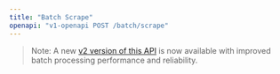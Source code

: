 ```yaml
---
title: "Batch Scrape"
openapi: "v1-openapi POST /batch/scrape"
---
```


> Note: A new [v2 version of this API](/api-reference/endpoint/batch-scrape) is now available with improved batch processing performance and reliability.
